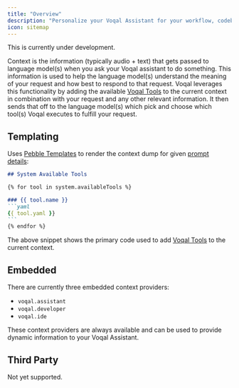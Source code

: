 ```yaml
---
title: "Overview"
description: "Personalize your Voqal Assistant for your workflow, codebase, and team"
icon: sitemap
---
```


<Warning>This is currently under development.</Warning>

Context is the information (typically audio + text) that gets passed to language model(s) when you ask your Voqal assistant to
do something. This information is used to help the language model(s) understand the meaning of your request and how best to respond
to that request. Voqal leverages this functionality by adding the available [Voqal Tools](/tools/overview) to the current context in combination with
your request and any other relevant information. It then sends that off to the language model(s) which pick and choose
which tool(s) Voqal executes to fulfill your request.

## Templating

Uses [Pebble Templates](https://pebbletemplates.io/) to render the context dump for given [prompt details](/modes/embedded/idle#prompt-details):

````markdown
## System Available Tools

{% for tool in system.availableTools %}

### {{ tool.name }}
```yaml
{{ tool.yaml }}
```
{% endfor %}
````

The above snippet shows the primary code used to add [Voqal Tools](/tools/overview) to the current context.

## Embedded

There are currently three embedded context providers:
 - `voqal.assistant`
 - `voqal.developer`
 - `voqal.ide`

 These context providers are always available and can be used to provide dynamic information to your Voqal Assistant.

 ## Third Party

 Not yet supported.
